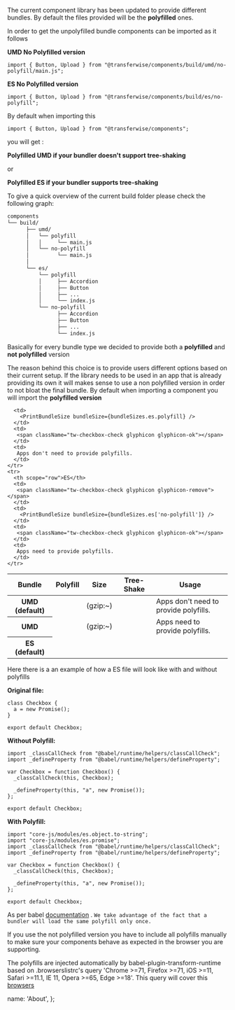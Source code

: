 
The current component library has been updated to provide different bundles. By default the files provided will be the **polyfilled** ones.

In order to get the unpolyfilled bundle components can be imported as it follows

**UMD No Polyfilled version**

```
import { Button, Upload } from "@transferwise/components/build/umd/no-polyfill/main.js";
```

**ES No Polyfilled version**

```
import { Button, Upload } from "@transferwise/components/build/es/no-polyfill";
```

By default when importing this

```
import { Button, Upload } from "@transferwise/components";
```

you will get :

**Polyfilled UMD if your bundler doesn't support tree-shaking**

or

**Polyfilled ES if your bundler supports tree-shaking**


To give a quick overview of the current build folder please check the following graph:

```html
components
└── build/
      ├── umd/
      │   └── polyfill
      │   │     └── main.js
      │   └── no-polyfill
      │         └── main.js
      │
      └── es/
          └── polyfill
          │     ├── Accordion
          │     ├── Button
          │     ├── ...
          │     └── index.js
          └── no-polyfill
                ├── Accordion
                ├── Button
                ├── ...
                └── index.js

```

Basically for every bundle type we decided to provide both a **polyfilled** and **not polyfilled** version

The reason behind this choice is to provide users different options based on their current setup. If the library needs to be used in an app that is already providing its own it will makes sense to use a non polyfilled version in order to not bloat the final bundle.
By default when importing a component you will import the **polyfilled version**

<table className="docs-table table table-condensed">
  <thead>
    <tr>
      <th>Bundle</th>
      <th>Polyfill</th>
      <th>Size</th>
      <th>Tree-Shake</th>
      <th>Usage</th>
    </tr>
  </thead>
  <tbody>
    <tr>
      <th scope="row">UMD (default)</th>
      <td>
       <span className="tw-checkbox-check glyphicon glyphicon-ok"></span>
      </td>
      <td>
        <PrintBundleSize bundleSize={bundleSizes.umd.polyfill[0]} /> (gzip:~<PrintBundleSize bundleSize={bundleSizes.umd.polyfill[1]} />)
      </td>
      <td>
       <span className="tw-checkbox-check glyphicon glyphicon-remove"></span>
      </td>
       <td>
       Apps don't need to provide polyfills.
      </td>
    </tr>
    <tr>
      <th scope="row">UMD</th>
      <td>
       <span className="tw-checkbox-check glyphicon glyphicon-remove"></span>
      </td>
      <td>
        <PrintBundleSize bundleSize={bundleSizes.umd['no-polyfill'][0]} /> (gzip:~<PrintBundleSize bundleSize={bundleSizes.umd['no-polyfill'][1]} />)
      </td>
      <td>
       <span className="tw-checkbox-check glyphicon glyphicon-remove"></span>
      </td>
      <td>
       Apps need to provide polyfills.
      </td>
    </tr>
    <tr>
      <th scope="row">ES (default)</th>
      <td>
       <span className="tw-checkbox-check glyphicon glyphicon-ok"></span>
      </td>
      
      <td>
        <PrintBundleSize bundleSize={bundleSizes.es.polyfill} /> 
      </td>
      <td>
       <span className="tw-checkbox-check glyphicon glyphicon-ok"></span>
      </td>
      <td>
       Apps don't need to provide polyfills.
      </td>
    </tr>
    <tr>
      <th scope="row">ES</th>
      <td>
       <span className="tw-checkbox-check glyphicon glyphicon-remove"></span>
      </td>
      <td>
        <PrintBundleSize bundleSize={bundleSizes.es['no-polyfill']} /> 
      </td>
      <td>
       <span className="tw-checkbox-check glyphicon glyphicon-ok"></span>
      </td>
      <td>
       Apps need to provide polyfills.
      </td>
    </tr> 
  </tbody>
</table>

Here there is a an example of how a ES file will look like with and without polyfills

**Original file:**

```
class Checkbox {
  a = new Promise();
}

export default Checkbox;
```


**Without Polyfill:**

```
import _classCallCheck from "@babel/runtime/helpers/classCallCheck";
import _defineProperty from "@babel/runtime/helpers/defineProperty";

var Checkbox = function Checkbox() {
  _classCallCheck(this, Checkbox);

  _defineProperty(this, "a", new Promise());
};

export default Checkbox;
```

**With Polyfill:**

```
import "core-js/modules/es.object.to-string";
import "core-js/modules/es.promise";
import _classCallCheck from "@babel/runtime/helpers/classCallCheck";
import _defineProperty from "@babel/runtime/helpers/defineProperty";

var Checkbox = function Checkbox() {
  _classCallCheck(this, Checkbox);

  _defineProperty(this, "a", new Promise());
};

export default Checkbox;
```
As per babel [documentation](https://babeljs.io/docs/en/babel-preset-env) .
`We take advantage of the fact that a bundler will load the same polyfill only once.`

If you use the not polyfilled version you have to include all polyfills manually to make sure your components behave as expected in the browser you are supporting.

The polyfills are injected automatically by babel-plugin-transform-runtime based on .browserslistrc's query 'Chrome >=71, Firefox >=71, iOS >=11, Safari >=11.1, IE 11, Opera >=65, Edge >=18'. This query will cover this [browsers](https://browserl.ist/?q=Chrome+%3E%3D71%2C+Firefox+%3E%3D71%2C+iOS+%3E%3D11%2C+Safari+%3E%3D11.1%2C+IE+11%2C+Opera+%3E%3D65%2C+Edge+%3E%3D18)

  name: 'About',
};
